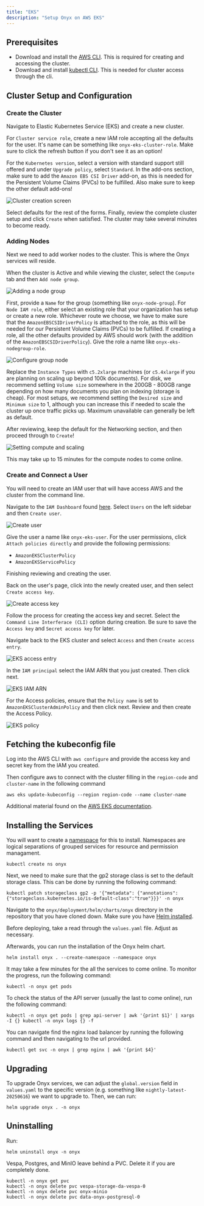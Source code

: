 ```yaml
---
title: "EKS"
description: "Setup Onyx on AWS EKS"
---
```


## Prerequisites

- Download and install the [AWS CLI](https://aws.amazon.com/cli/). This is required for creating and accessing the cluster.
- Download and install [kubectl CLI](https://kubernetes.io/docs/tasks/tools/install-kubectl-macos/). This is needed for cluster access through the cli.

## Cluster Setup and Configuration

### Create the Cluster

Navigate to Elastic Kubernetes Service (EKS) and create a new cluster.

For `Cluster service role`, create a new IAM role accepting all the defaults for the user.
It's name can be something like `onyx-eks-cluster-role`.
Make sure to click the refresh button if you don't see it as an option!

For the `Kubernetes version`, select a version with standard support still offered and under `Upgrade policy`,
select `Standard`. In the add-ons section, make sure to add the `Amazon EBS CSI Driver` add-on,
as this is needed for the Persistent Volume Claims (PVCs) to be fulfilled.
Also make sure to keep the other default add-ons!

![Cluster creation screen](/archive/images/setup_guides/aws/eks/cluster_create.png)

Select defaults for the rest of the forms. Finally, review the complete cluster setup and click `Create` when satisfied.
The cluster may take several minutes to become ready.

### Adding Nodes

Next we need to add worker nodes to the cluster. This is where the Onyx services will reside.

When the cluster is Active and while viewing the cluster, select the `Compute` tab and then `Add node group`.

![Adding a node group](/archive/images/setup_guides/aws/eks/add_node_group.png)

First, provide a `Name` for the group (something like `onyx-node-group`). For `Node IAM role`,
either select an existing role that your organization has setup or create a new role. Whichever route we choose,
we have to make sure that the `AmazonEBSCSIDriverPolicy` is attached to the role,
as this will be needed for our Persistent Volume Claims (PVCs) to be fulfilled. If creating a role,
all the other defaults provided by AWS should work (with the addition of the `AmazonEBSCSIDriverPolicy`).
Give the role a name like `onyx-eks-nodegroup-role`.

![Configure group node](/archive/images/setup_guides/aws/eks/configure_group_node.png)

Replace the `Instance Types` with `c5.2xlarge` machines (or `c5.4xlarge` if you are planning on scaling up beyond 100k
documents). For disk,
we recommend setting `Volume size` somewhere in the 200GB - 800GB range depending on how many documents you plan on
indexing (storage is cheap). For most setups, we recommend setting the `Desired size` and `Minimum size` to 1,
although you can increase this if needed to scale the cluster up once traffic picks up.
Maximum unavailable can generally be left as default.

After reviewing, keep the default for the Networking section, and then proceed through to `Create`!

![Setting compute and scaling](/archive/images/setup_guides/aws/eks/set_compute_and_scaling.png)

This may take up to 15 minutes for the compute nodes to come online.

### Create and Connect a User

You will need to create an IAM user that will have access AWS and the cluster from the command line.

Navigate to the `IAM Dashboard` found [here](https://console.aws.amazon.com/iam/).
Select `Users` on the left sidebar and then `Create user`.

![Create user](/archive/images/setup_guides/aws/eks/iam_dashboard.png)

Give the user a name like `onyx-eks-user`. For the user permissions,
click `Attach policies directly` and provide the following permissions:

- `AmazonEKSClusterPolicy`
- `AmazonEKSServicePolicy`

Finishing reviewing and creating the user.

Back on the user's page, click into the newly created user, and then select `Create access key`.

![Create access key](/archive/images/setup_guides/aws/eks/create_access_key.png)

Follow the process for creating the access key and secret.
Select the `Command Line Interferace (CLI)` option during creation.
Be sure to save the `Access key` and `Secret access key` for later.

Navigate back to the EKS cluster and select `Access` and then `Create access entry`.

![EKS access entry](/archive/images/setup_guides/aws/eks/eks_access_entry.png)

In the `IAM principal` select the IAM ARN that you just created. Then click next.

![EKS IAM ARN](/archive/images/setup_guides/aws/eks/eks_iam_arn.png)

For the Access policies, ensure that the `Policy name` is set to `AmazonEKSClusterAdminPolicy` and then click next.
Review and then create the Access Policy.

![EKS policy](/archive/images/setup_guides/aws/eks/eks_policy.png)

## Fetching the kubeconfig file

Log into the AWS CLI with `aws configure` and provide the access key and secret key from the IAM you created.

Then configure aws to connect with the cluster filling in the `region-code` and `cluster-name` in the following command

```shell
aws eks update-kubeconfig --region region-code --name cluster-name
```

Additional material found on the [AWS EKS
documentation](https://docs.aws.amazon.com/eks/latest/userguide/create-kubeconfig.html).

## Installing the Services

You will want to create a [namespace](https://kubernetes.io/blog/2016/08/kubernetes-namespaces-use-cases-insights/)
for this to install. Namespaces are logical separations of grouped services for resource and permission managament.

```shell
kubectl create ns onyx
```

Next, we need to make sure that the gp2 storage class is set to the default storage class.
This can be done by running the following command:

```shell
kubectl patch storageclass gp2 -p '{"metadata": {"annotations":{"storageclass.kubernetes.io/is-default-class":"true"}}}' -n onyx
```

Navigate to the `onyx/deployment/helm/charts/onyx` directory in the repository that you have cloned down.
Make sure you have [Helm installed](https://helm.sh/docs/intro/install/).

Before deploying, take a read through the `values.yaml` file. Adjust as necessary.

Afterwards, you can run the installation of the Onyx helm chart.

```shell
helm install onyx . --create-namespace --namespace onyx
```

It may take a few minutes for the all the services to come online. To monitor the progress, run the following command:

```shell
kubectl -n onyx get pods
```

To check the status of the API server (usually the last to come online), run the following command:

```shell
kubectl -n onyx get pods | grep api-server | awk '{print $1}' | xargs -I {} kubectl -n onyx logs {} -f
```

You can navigate find the nginx load balancer by running the following command and then navigating to the url provided.

```shell
kubectl get svc -n onyx | grep nginx | awk '{print $4}'
```

## Upgrading

To upgrade Onyx services, we can adjust the `global.version` field in `values.yaml` to the specific version (e.g.
something like `nightly-latest-20250616`) we want to upgrade to. Then, we can run:

```shell
helm upgrade onyx . -n onyx
```

## Uninstalling

Run:

```shell
helm uninstall onyx -n onyx
```

Vespa, Postgres, and MinIO leave behind a PVC. Delete it if you are completely done.

```shell
kubectl -n onyx get pvc
kubectl -n onyx delete pvc vespa-storage-da-vespa-0
kubectl -n onyx delete pvc onyx-minio
kubectl -n onyx delete pvc data-onyx-postgresql-0
```
